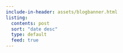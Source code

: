```yaml
---
include-in-header: assets/blogbanner.html
listing:
  contents: post
  sort: "date desc"
  type: default
  feed: true
---
```



<body onload="document.body.style.opacity=&#39;1&#39;">
